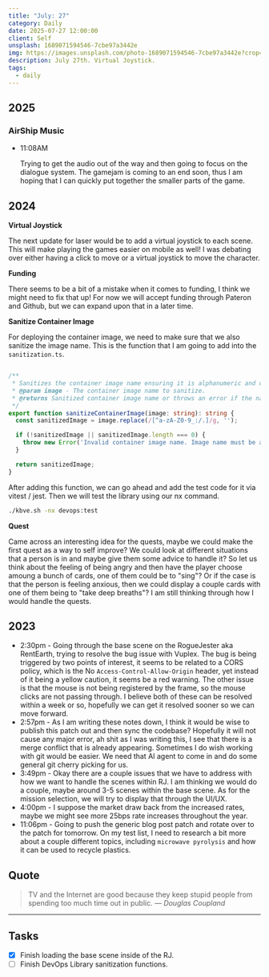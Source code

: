 ```yaml
---
title: "July: 27"
category: Daily
date: 2025-07-27 12:00:00
client: Self
unsplash: 1689071594546-7cbe97a3442e
img: https://images.unsplash.com/photo-1689071594546-7cbe97a3442e?crop=entropy&cs=srgb&fm=jpg&ixid=MnwzNjM5Nzd8MHwxfHJhbmRvbXx8fHx8fHx8fDE2ODE3NDg2ODY&ixlib=rb-4.0.3&q=85
description: July 27th. Virtual Joystick.
tags:
  - daily
---
```


## 2025

### AirShip Music

-   11:08AM
    
    Trying to get the audio out of the way and then going to focus on the dialogue system.
    The gamejam is coming to an end soon, thus I am hoping that I can quickly put together the smaller parts of the game.

## 2024

**Virtual Joystick**

The next update for laser would be to add a virtual joystick to each scene.
This will make playing the games easier on mobile as well!
I was debating over either having a click to move or a virtual joystick to move the character.

**Funding**

There seems to be a bit of a mistake when it comes to funding, I think we might need to fix that up!
For now we will accept funding through Pateron and Github, but we can expand upon that in a later time.

**Sanitize Container Image**

For deploying the container image, we need to make sure that we also sanitize the image name.
This is the function that I am going to add into the `sanitization.ts`.

```ts

/**
 * Sanitizes the container image name ensuring it is alphanumeric and can include underscores, slashes, colons, and periods.
 * @param image - The container image name to sanitize.
 * @returns Sanitized container image name or throws an error if the name is invalid.
 */
export function sanitizeContainerImage(image: string): string {
  const sanitizedImage = image.replace(/[^a-zA-Z0-9_:/.]/g, '');

  if (!sanitizedImage || sanitizedImage.length === 0) {
    throw new Error('Invalid container image name. Image name must be alphanumeric and can include underscores, slashes, colons, and periods.');
  }

  return sanitizedImage;
}

```

After adding this function, we can go ahead and add the test code for it via vitest / jest.
Then we will test the library using our nx command.

```bash
./kbve.sh -nx devops:test
```

**Quest**

Came across an interesting idea for the quests, maybe we could make the first quest as a way to self improve?
We could look at different situations that a person is in and maybe give them some advice to handle it?
So let us think about the feeling of being angry and then have the player choose amoung a bunch of cards, one of them could be to "sing"?
Or if the case is that the person is feeling anxious, then we could display a couple cards with one of them being to "take deep breaths"?
I am still thinking through how I would handle the quests.

<Adsense />

## 2023
- 2:30pm - Going through the base scene on the RogueJester aka RentEarth, trying to resolve the bug issue with Vuplex. The bug is being triggered by two points of interest, it seems to be related to a CORS policy, which is the No `Access-Control-Allow-Origin` header, yet instead of it being a yellow caution, it seems be a red warning. The other issue is that the mouse is not being registered by the frame, so the mouse clicks are not passing through. I believe both of these can be resolved within a week or so, hopefully we can get it resolved sooner so we can move forward. 
- 2:57pm - As I am writing these notes down, I think it would be wise to publish this patch out and then sync the codebase? Hopefully it will not cause any major error, ah shit as I was writing this, I see that there is a merge conflict that is already appearing. Sometimes I do wish working with git would be easier. We need that AI agent to come in and do some general git cherry picking for us.
- 3:49pm - Okay there are a couple issues that we have to address with how we want to handle the scenes within RJ. I am thinking we would do a couple, maybe around 3-5 scenes within the base scene. As for the mission selection, we will try to display that through the UI/UX.
- 4:00pm - I suppose the market draw back from the increased rates, maybe we might see more 25bps rate increases throughout the year. 
- 11:06pm - Going to push the generic blog post patch and rotate over to the patch for tomorrow. On my test list, I need to research a bit more about a couple different topics, including `microwave pyrolysis` and how it can be used to recycle plastics.

## Quote

> TV and the Internet are good because they keep stupid people from spending too much time out in public.
> — <cite>Douglas Coupland</cite>

---

## Tasks

- [X] Finish loading the base scene inside of the RJ.
- [ ] Finish DevOps Library sanitization functions.